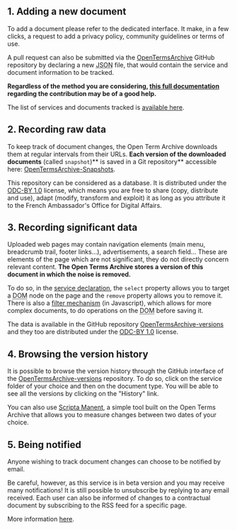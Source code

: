 ## 1. Adding a new document

To add a document please refer to the <Link href="/contribute">dedicated interface</Link>. It make, in a few clicks, a request to add a privacy policy, community guidelines or terms of use.

A pull request can also be submitted via the [OpenTermsArchive](https://github.com/ambanum/OpenTermsArchive) GitHub repository by declaring a new <abbr title="JavaScript Object Notation">JSON</abbr> file, that would contain the service and document information to be tracked.

**Regardless of the method you are considering, [this full documentation](https://github.com/ambanum/OpenTermsArchive/blob/master/CONTRIBUTING.md) regarding the contribution may be of a good help.**

The list of services and documents tracked is [available here](https://github.com/ambanum/OpenTermsArchive/tree/master/services).

## 2. Recording raw data

To keep track of document changes, the Open Term Archive downloads them at regular intervals from their URLs. **Each version of the downloaded documents** (called `snapshot`)** is saved in a Git repository** accessible here: [OpenTermsArchive-Snapshots](https://github.com/ambanum/OpenTermsArchive-snapshots).

This repository can be considered as a database. It is distributed under the [ODC-BY 1.0](https://opendatacommons.org/licenses/by/1-0/) license, which means you are free to share (copy, distribute and use), adapt (modify, transform and exploit) it as long as you attribute it to the French Ambassador's Office for Digital Affairs.

## 3. Recording significant data

Uploaded web pages may contain navigation elements (main menu, breadcrumb trail, footer links...), advertisements, a search field... These are elements of the page which are not significant, they do not directly concern relevant content. **The Open Terms Archive stores a version of this document in which the noise is removed.**

To do so, in the [service declaration](https://github.com/ambanum/OpenTermsArchive/blob/master/CONTRIBUTING.md#tracking-new-documents), the `select` property allows you to target a <abbr title="Document Object Model">DOM</abbr> node on the page and the `remove` property allows you to remove it. There is also a [filter mechanism](https://github.com/ambanum/OpenTermsArchive/blob/master/CONTRIBUTING.md#filter) (in Javascript), which allows for more complex documents, to do operations on the <abbr title="Document Object Model">DOM</abbr> before saving it.

The data is available in the GitHub repository [OpenTermsArchive-versions](https://github.com/ambanum/OpenTermsArchive-versions) and they too are distributed under the [ODC-BY 1.0](https://opendatacommons.org/licenses/by/1-0/) license.

## 4. Browsing the version history

It is possible to browse the version history through the GitHub interface of the [OpenTermsArchive-versions](https://github.com/ambanum/OpenTermsArchive-versions/) repository. To do so, click on the service folder of your choice and then on the document type. You will be able to see all the versions by clicking on the "History" link.

<!--- Add an animated GIF of the process -->

You can also use [Scripta Manent](https://disinfo.quaidorsay.fr/fr/open-terms-archive/scripta-manent), a simple tool built on the Open Terms Archive that allows you to measure changes between two dates of your choice.

## 5. Being notified

Anyone wishing to track document changes can choose to be notified by email.

Be careful, however, as this service is in beta version and you may receive many notifications! It is still possible to unsubscribe by replying to any email received. Each user can also be informed of changes to a contractual document by subscribing to the RSS feed for a specific page.

More information [here](https://github.com/ambanum/OpenTermsArchive#be-notified).
